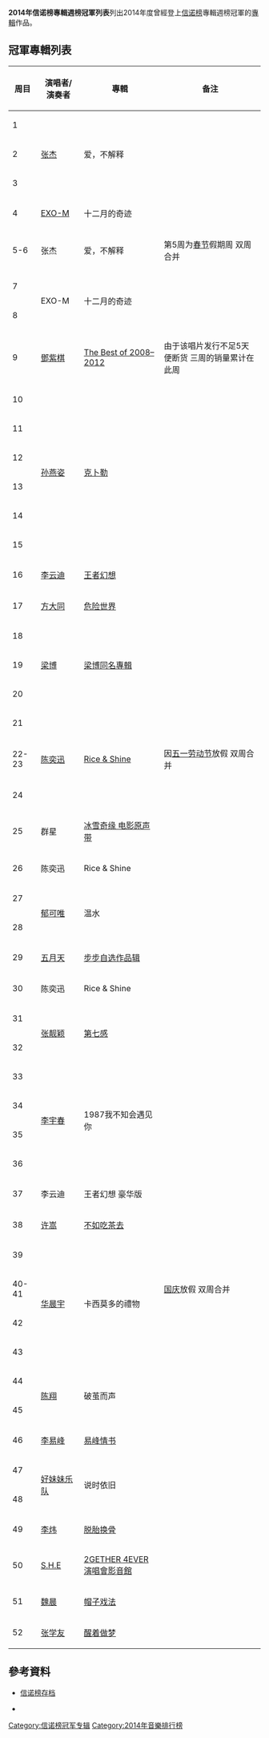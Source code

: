 '''2014年信诺榜專輯週榜冠軍列表'''列出2014年度曾經登上[[信诺榜|信诺榜]]專輯週榜冠軍的[[音樂專輯|專輯]]作品。

==冠軍專輯列表==

{|class="wikitable plainrowheaders" style="text-align: center"
!周目!!演唱者/演奏者!!專輯!!备注
|-
|1||rowspan="3"|[[张杰_(中国大陆歌手)|张杰]]||rowspan="3"|爱，不解释||
|-
|2||
|-
|3||
|-
|4||[[EXO-M|EXO-M]]||十二月的奇迹||
|-
|5-6||张杰||爱，不解释||第5周为[[春节|春节]]假期周 双周合并
|-
|7||rowspan="2"|EXO-M||rowspan="2"|十二月的奇迹||
|-
|8||
|-
|9||[[鄧紫棋|鄧紫棋]]||[[The_Best_of_2008–2012|The Best of 2008–2012]]||由于该唱片发行不足5天便断货 三周的销量累计在此周
|-
|10||rowspan="6"|[[孙燕姿|孙燕姿]]||rowspan="6"|[[克卜勒_(孫燕姿專輯)|克卜勒]]||rowspan="6"|
|-
|11
|-
|12
|-
|13
|-
|14
|-
|15
|-
|16||[[李云迪|李云迪]]||[[王者幻想|王者幻想]]||
|-
|17||[[方大同|方大同]]||[[危險世界_Dangerous_World|危险世界]]||
|-
|18||rowspan="3"|[[梁博|梁博]]||rowspan="3"|[[梁博同名專輯|梁博同名專輯]]||rowspan="3"|
|-
|19
|-
|20
|-
|21||rowspan="3"|[[陈奕迅|陈奕迅]]||rowspan="3"|[[Rice_&_Shine|Rice & Shine]]||
|-
|22-23||因[[国际劳动节|五一劳动节]]放假 双周合并
|-
|24||
|-
|25|| 群星 || [[冰雪奇緣_(原聲帶)|冰雪奇缘 电影原声带]] ||
|-
|26||陈奕迅||Rice & Shine||
|-
|27||rowspan="2"|[[郁可唯|郁可唯]]||rowspan="2"|温水||rowspan="2"|
|-
|28
|-
|29||[[五月天|五月天]]||[[步步自選作品輯_The_Best_of_1999-2013|步步自选作品辑]]||
|-
|30||陈奕迅||Rice & Shine||
|-
|31||rowspan="2"|[[张靓颖|张靓颖]]||rowspan="2"|[[第七感_(张靓颖专辑)|第七感]]||rowspan="2"|
|-
|32
|-
|33||rowspan="4"|[[李宇春|李宇春]]||rowspan="4"|1987我不知会遇见你||rowspan="4"|
|-
|34
|-
|35
|-
|36
|-
|37||李云迪||王者幻想 豪华版||
|-
|38||[[许嵩|许嵩]]||[[不如吃茶去|不如吃茶去]]||
|-
|39||rowspan="4"|[[华晨宇|华晨宇]]||rowspan="4"|卡西莫多的禮物||
|-
|40-41|| [[中华人民共和国国庆节|国庆]]放假 双周合并
|-
|42||
|-
|43||
|-
|44||rowspan="2"|[[陈翔|陈翔]]||rowspan="2"|破茧而声||
|-
|45||
|-
|46||[[李易峰|李易峰]]||[[易峰情书|易峰情书]]||
|-
|47||rowspan="2"|[[好妹妹乐队|好妹妹乐队]]||rowspan="2"|说时依旧||
|-
|48||
|-
|49||[[李炜_(快乐男声)|李炜]]||[[脱胎换骨|脱胎换骨]]||
|-
|50||[[S.H.E|S.H.E]]||[[2GETHER_4EVER演唱會影音館|2GETHER 4EVER演唱會影音館]]||
|-
|51||[[魏晨|魏晨]]||[[帽子戏法|帽子戏法]]||
|-
|52||[[张学友|张学友]]||[[醒着做梦|醒着做梦]]||
|}

==參考資料==
*[https://web.archive.org/web/20140222000831/http://www.sino-chart.com/archive/2014.html 信诺榜存档]

*[[Category:信诺榜冠军专辑|Category:信诺榜冠军专辑]]
[[Category:2014年音樂排行榜|Category:2014年音樂排行榜]]